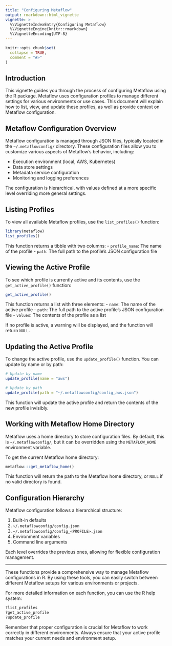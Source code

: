 ```yaml
---
title: "Configuring Metaflow"
output: rmarkdown::html_vignette
vignette: >
  %\VignetteIndexEntry{Configuring Metaflow}
  %\VignetteEngine{knitr::rmarkdown}
  %\VignetteEncoding{UTF-8}
---
```


```r
knitr::opts_chunk$set(
  collapse = TRUE,
  comment = "#>"
)
```

## Introduction

This vignette guides you through the process of configuring Metaflow using the R package. Metaflow uses configuration profiles to manage different settings for various environments or use cases. This document will explain how to list, view, and update these profiles, as well as provide context on Metaflow configuration.

## Metaflow Configuration Overview

Metaflow configuration is managed through JSON files, typically located in the `~/.metaflowconfig/` directory. These configuration files allow you to customize various aspects of Metaflow's behavior, including:

- Execution environment (local, AWS, Kubernetes)
- Data store settings
- Metadata service configuration
- Monitoring and logging preferences

The configuration is hierarchical, with values defined at a more specific level overriding more general settings.

## Listing Profiles

To view all available Metaflow profiles, use the `list_profiles()` function:

```r
library(metaflow)
list_profiles()
```

This function returns a tibble with two columns:
- `profile_name`: The name of the profile
- `path`: The full path to the profile's JSON configuration file

## Viewing the Active Profile

To see which profile is currently active and its contents, use the `get_active_profile()` function:

```r
get_active_profile()
```

This function returns a list with three elements:
- `name`: The name of the active profile
- `path`: The full path to the active profile's JSON configuration file
- `values`: The contents of the profile as a list

If no profile is active, a warning will be displayed, and the function will return `NULL`.

## Updating the Active Profile

To change the active profile, use the `update_profile()` function. You can update by name or by path:

```r
# Update by name
update_profile(name = "aws")

# Update by path
update_profile(path = "~/.metaflowconfig/config_aws.json")
```

This function will update the active profile and return the contents of the new profile invisibly.

## Working with Metaflow Home Directory

Metaflow uses a home directory to store configuration files. By default, this is `~/.metaflowconfig/`, but it can be overridden using the `METAFLOW_HOME` environment variable.

To get the current Metaflow home directory:

```r
metaflow:::get_metaflow_home()
```

This function will return the path to the Metaflow home directory, or `NULL` if no valid directory is found.

## Configuration Hierarchy

Metaflow configuration follows a hierarchical structure:

1. Built-in defaults
2. `~/.metaflowconfig/config.json`
3. `~/.metaflowconfig/config_<PROFILE>.json`
4. Environment variables
5. Command line arguments

Each level overrides the previous ones, allowing for flexible configuration management.

--- 
These functions provide a comprehensive way to manage Metaflow configurations in R. By using these tools, you can easily switch between different Metaflow setups for various environments or projects.

For more detailed information on each function, you can use the R help system:

```r
?list_profiles
?get_active_profile
?update_profile
```

Remember that proper configuration is crucial for Metaflow to work correctly in different environments. Always ensure that your active profile matches your current needs and environment setup.
